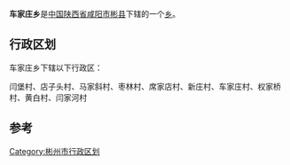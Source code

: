 {{中国乡级行政区
|行政区全称 = 车家庄乡
|景观照片文件名 = 
|景观照片描述 = 
|汉语拼音 =
|其他语言 = 
|其他语言名称 = 
|位置图文件名 = 
|位置图描述 = 
|自定义图片=
|上级行政区 = [[陕西省|陕西省]][[咸阳市|咸阳市]][[彬县|彬县]]
|行政区类别 = [[乡级行政区|乡]]
|行政区划代码 = 
|行政区划 = 
|村委会 = 
|居委会 = 
|建置时间 = 
|领导职位 = 
|领导名称 = 
|政府驻地 = 
|毗邻 = 
|地理坐标 = {{coord|34.9892|N|107.9003|E|display=inline,title|dim:3000_type:landmark_region:CN}}
|总面积 = 
|总人口 = 
|户籍人口 = 
|户籍人口年份 = 
|常住人口 = 
|常住人口年份 = 
|人口密度 = 
|GDP = 
|邮政编码 = 
|电话区号 = 
|官方网站 = 
|网站名称 = 
}}
'''车家庄乡'''是[[中华人民共和国|中国]][[陕西省|陕西省]][[咸阳市|咸阳市]][[彬县|彬县]]下辖的一个[[乡级行政区|乡]]。

== 行政区划 ==
车家庄乡下辖以下行政区：

闫堡村、店子头村、马家斜村、枣林村、席家店村、新庄村、车家庄村、权家桥村、黄白村、闫家河村

==参考==
{{reflist}}

{{陕西小作品}}
{{彬县行政区划}}

[[Category:彬州市行政区划|Category:彬州市行政区划]]